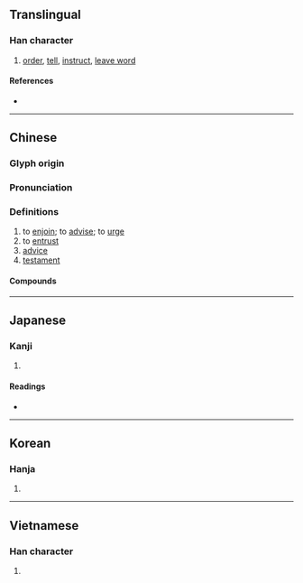 {{character info/new}}
{{also|嘱}}
==Translingual==

===Han character===
{{Han char|rn=30|rad=口|as=21|sn=24|four=67027|canj=RSEI|ids=⿰口屬}}

# [[order]], [[tell]], [[instruct]], [[leave word]]

====References====
* {{Han ref|kx=0215.290|dkj=04654|dj=0438.360|hdz=10709.150|uh=56D1|ud=22225|bh=C5F1|bd=50673}}

----

==Chinese==
{{zh-forms|s=嘱}}

===Glyph origin===
{{Han etym}}

===Pronunciation===
{{zh-pron
|m=zhǔ
|c=zuk1
|mn=chiok
|mc=y
|oc=y
|cat=
}}

===Definitions===
{{zh-hanzi}}

# to [[enjoin]]; to [[advise]]; to [[urge]]
# to [[entrust]]
# [[advice]]
# [[testament]]

====Compounds====
{{zh-der|代筆遺囑|公證遺囑|切囑|千叮萬囑|叮囑|囑付|囑咐|囑託|密封遺囑|敦囑|買囑|遺囑|醫囑|雅囑}}

----

==Japanese==
{{ja-kanji forms|嘱|囑}}

===Kanji===
{{ja-kanji|grade=|rs=口21|shin=嘱}}

# {{defn|lang=ja|sort=口21}}

====Readings====
* {{ja-readings|on=[[しょく]] (shoku)|kun=[[たのむ]] (tanomu)}}

----

==Korean==

===Hanja===
{{ko-hanja|hangeul=[[촉]]|rv=chok|mr=ch'ok}}

# {{defn|lang=ko|sort=口21}}

----

==Vietnamese==

===Han character===
{{vi-hantu|[[chúc]]|rs=口21}}

# {{defn|lang=vi|sort=口21}}
